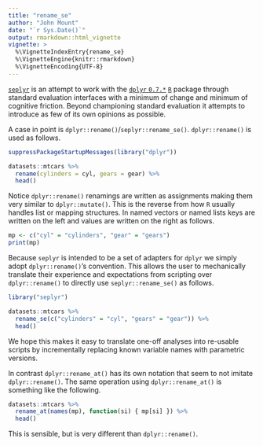 ```yaml
---
title: "rename_se"
author: "John Mount"
date: "`r Sys.Date()`"
output: rmarkdown::html_vignette
vignette: >
  %\VignetteIndexEntry{rename_se}
  %\VignetteEngine{knitr::rmarkdown}
  %\VignetteEncoding{UTF-8}
---
```


[`seplyr`](https://github.com/WinVector/seplyr) is an attempt to work with the [`dplyr` `0.7.*`]( https://CRAN.R-project.org/package=dplyr) [`R`](https://www.r-project.org) package through standard evaluation interfaces with a minimum of change and minimum of cognitive friction.  Beyond championing standard evaluation it attempts to introduce as few of its own opinions as possible.

A case in point is `dplyr::rename()`/`seplyr::rename_se()`.  `dplyr::rename()` is used as follows.

```r
suppressPackageStartupMessages(library("dplyr"))

datasets::mtcars %>%
  rename(cylinders = cyl, gears = gear) %>%
  head()
```

Notice `dplyr::rename()` renamings are written as assignments making them very similar to `dplyr::mutate()`.  This is the reverse from how `R` usually handles list or mapping structures.
In named vectors or named lists keys are written on the left and values are written on the right as follows.

```r
mp <- c("cyl" = "cylinders", "gear" = "gears")
print(mp)
```

Because `seplyr` is intended to be a set of adapters for `dplyr` we simply adopt `dplyr::rename()`'s convention.  This allows the user to mechanically translate their experience and expectations from scripting over `dplyr::rename()` to directly use `seplyr::rename_se()` as follows.

```r
library("seplyr")

datasets::mtcars %>%
  rename_se(c("cylinders" = "cyl", "gears" = "gear")) %>%
  head()
```

We hope this makes it easy to translate one-off analyses into re-usable scripts by incrementally replacing known variable names with parametric versions.

In contrast `dplyr::rename_at()` has its own notation that seem to not imitate `dplyr::rename()`.  The same operation using `dplyr::rename_at()` is something like the following.

```r
datasets::mtcars %>%
  rename_at(names(mp), function(si) { mp[si] }) %>%
  head()
```

This is sensible, but is very different than `dplyr::rename()`.


